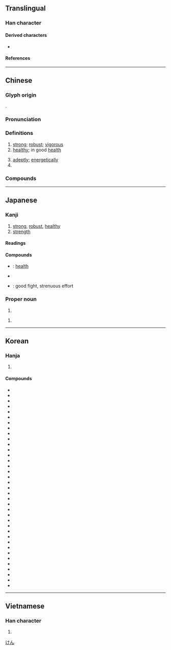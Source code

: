 {{character info/new}}
==Translingual==
{{stroke order|strokes=10}}

===Han character===
{{Han char|rn=9|rad=人|as=09|sn=11|four=25240|canj=ONKQ|ids=⿰亻建}}

====Derived characters====
* {{l|mul|[[𮧨]], [[𨫡]], [[𮅿]], [[𩅋]]}}

====References====
{{Han ref|kx=0111.110|dkj=00875|dj=0237.100|hdz=10184.090|uh=5065}}

----

==Chinese==
{{zh-forms|alt=徤}}

===Glyph origin===
{{Han etym}}
{{Han compound|人|alt1=亻|t1=person|建|c1=s|c2=p|ls=psc}}.

===Pronunciation===
{{zh-pron
|m=jiàn
|c=gin6
|h=pfs=khien
|md=giâng/giông
|md_note=giâng - vernacular; giông - literary
|mn=kiāⁿ/kiān
|mn_note=kiāⁿ - vernacular; kiān - literary
|mn-t=giang6/giêng6/gian7
|mn-t_note=giang6/giêng6 - literary (giêng6 - Chaozhou); gian7 - vernacular
|w=3jji
|mc=y
|oc=y
|cat=a,adv,pn
}}

===Definitions===
{{zh-hanzi}}

# [[strong]]; [[robust]]; [[vigorous]]
# [[healthy]]; in good [[health]]
#: {{zh-x|健康|health; healthy; sound}}
# [[adeptly]]; [[energetically]]
# {{surname|lang=zh}}

===Compounds===
{{zh-der|健步|健存|健兒|健將|健捷|健康|健朗|健美|健美操|健美褲|健美運動|健全|健身|健身房|健實|健談|健忘|健旺|健胃|健在|健壯|伉健|保健|保健操|保健物理|保健粉筆|健仰|健保|健保卡|健兒門診|健力|健力舞|健力運動|健吏|健婦|健康保險|健康教育|健康檢查|健康襪|健康醋|健康食品|健忘症|健檢|健步如飛|健水|健浪|健碩|健筆|健羨|健胃劑|健胸|健舞|健行|健訟|健起|健身院|優生保健|全民健保|凌雲健筆|刁健訟棍|剛健|勇健|四健會|壯健|官健|尖齊圓健|康健|強健|復健|復健中心|復健醫學|心理健康|爽健|矯健|神爽體健|積健為雄|穩健|身輕體健|輕健|雄健|雅健|頑健|馬前健}}

----

==Japanese==

===Kanji===
{{ja-kanji|grade=4|rs=人09}}

# [[strong]], [[robust]], [[healthy]]
# [[strength]]

====Readings====
{{ja-readings
|goon=ごん
|kanon=けん
|kun=すこ-やか, たけ-し, したた-か
}}

====Compounds====
* {{ja-r|健康|けんこう}}: [[health]]
* {{ja-r|健全|けんぜん}}
* {{ja-r|健闘|けんとう}}: good fight, strenuous effort

===Proper noun===
{{ja-pos|proper|けん}}

# {{given name|male|lang=ja}}

{{ja-pos|proper|たけし}}

# {{given name|male|lang=ja}}

[[Category:Japanese male given names|けん]]

----

==Korean==

===Hanja===
{{ko-hanja|굳세다,건강할|건}}

# {{defn|lang=ko|sort=人09}}

====Compounds====
* {{ko-l|건강|健康}}
* {{ko-l|건강검진|健康檢診}}
* {{ko-l|건강관리|健康管理}}
* {{ko-l|건강교육|健康敎育}}
* {{ko-l|건강미|健康美}}
* {{ko-l|건강법|健康法}}
* {{ko-l|건강보험|健康保險}}
* {{ko-l|건강상담소|健康相談所}}
* {{ko-l|건강성|健康性}}
* {{ko-l|건강식|健康食}}
* {{ko-l|건강우량아|健康優良兒}}
* {{ko-l|건강인|健康人}}
* {{ko-l|건강제|健康劑}}
* {{ko-l|건경|健勁}}
* {{ko-l|건담|健啖}}
* {{ko-l|건담가|健啖家}}
* {{ko-l|건부|健夫}}
* {{ko-l|건부|健婦}}
* {{ko-l|건승|健勝}}
* {{ko-l|건실|健實}}
* {{ko-l|건아|健兒}}
* {{ko-l|건장|健壯}}
* {{ko-l|건재|健在}}
* {{ko-l|건전|健全}}
* {{ko-l|건망|健忘}}
* {{ko-l|건망증|健忘症}}
* {{ko-l|건망실어증|健忘失語症}}
* {{ko-l|건각|健脚}}
* {{ko-l|건보|健步}}
* {{ko-l|건상|健爽}}
* {{ko-l|건선|健羨}}
* {{ko-l|건완|健腕}}
* {{ko-l|건위|健胃}}
* {{ko-l|건첩|健捷}}
* {{ko-l|건필|健筆}}
* {{ko-l|건식|健食}}
* {{ko-l|건투|健鬪}}

----

==Vietnamese==

===Han character===
{{vi-hantu|[[kiện]]|rs=人09}}

# {{defn|lang=vi|sort=人09}}